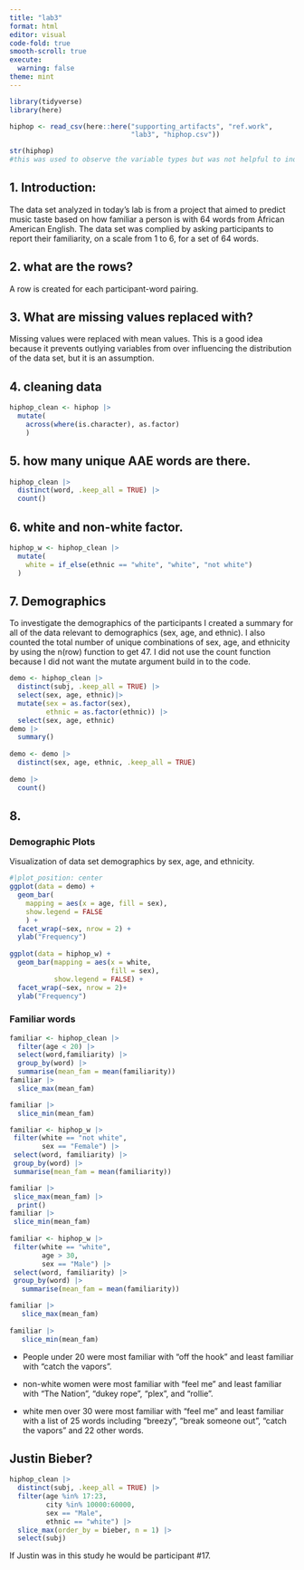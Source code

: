 ```yaml
---
title: "lab3"
format: html
editor: visual
code-fold: true
smooth-scroll: true
execute:
  warning: false
theme: mint
---
```


```r
library(tidyverse)
library(here)
```

```r
hiphop <- read_csv(here::here("supporting_artifacts", "ref.work",
                              "lab3", "hiphop.csv"))

```

```r
str(hiphop)
#this was used to observe the variable types but was not helpful to indlude in a report so include was set to false. 
```

## 1. Introduction:

The data set analyzed in today's lab is from a project that aimed to predict music taste based on how familiar a person is with 64 words from African American English. The data set was complied by asking participants to report their familiarity, on a scale from 1 to 6, for a set of 64 words.

## 2. what are the rows?

A row is created for each participant-word pairing.

## 3. What are missing values replaced with?

Missing values were replaced with mean values. This is a good idea because it prevents outlying variables from over influencing the distribution of the data set, but it is an assumption.

## 4. cleaning data

```r
hiphop_clean <- hiphop |> 
  mutate(
    across(where(is.character), as.factor)
    ) 
```

## 5. how many unique AAE words are there.

```r
hiphop_clean |> 
  distinct(word, .keep_all = TRUE) |> 
  count()
```

## 6. white and non-white factor.

```r
hiphop_w <- hiphop_clean |> 
  mutate(
    white = if_else(ethnic == "white", "white", "not white")
  )

```

## 7. Demographics

To investigate the demographics of the participants I created a summary for all of the data relevant to demographics (sex, age, and ethnic). I also counted the total number of unique combinations of sex, age, and ethnicity by using the n(row) function to get 47. I did not use the count function because I did not want the mutate argument build in to the code.

```r
demo <- hiphop_clean |> 
  distinct(subj, .keep_all = TRUE) |> 
  select(sex, age, ethnic)|> 
  mutate(sex = as.factor(sex),
         ethnic = as.factor(ethnic)) |> 
  select(sex, age, ethnic)
demo |> 
  summary()
 
demo <- demo |> 
  distinct(sex, age, ethnic, .keep_all = TRUE)
  
demo |> 
  count()
```

## 8.

### Demographic Plots

Visualization of data set demographics by sex, age, and ethnicity.

```r
#|plot_position: center
ggplot(data = demo) +
  geom_bar(
    mapping = aes(x = age, fill = sex),
    show.legend = FALSE
    ) +
  facet_wrap(~sex, nrow = 2) +
  ylab("Frequency")
            
ggplot(data = hiphop_w) +
  geom_bar(mapping = aes(x = white, 
                         fill = sex),
           show.legend = FALSE) +
  facet_wrap(~sex, nrow = 2)+
  ylab("Frequency")
```

### Familiar words

```r

familiar <- hiphop_clean |> 
  filter(age < 20) |> 
  select(word,familiarity) |> 
  group_by(word) |> 
  summarise(mean_fam = mean(familiarity))
familiar |> 
  slice_max(mean_fam)

familiar |> 
  slice_min(mean_fam)

familiar <- hiphop_w |> 
 filter(white == "not white",
        sex == "Female") |> 
 select(word, familiarity) |> 
 group_by(word) |> 
 summarise(mean_fam = mean(familiarity))

familiar |> 
 slice_max(mean_fam) |> 
  print()
familiar |> 
 slice_min(mean_fam)
 
familiar <- hiphop_w |> 
 filter(white == "white",
        age > 30,
        sex == "Male") |> 
 select(word, familiarity) |> 
 group_by(word) |> 
   summarise(mean_fam = mean(familiarity))

familiar |> 
   slice_max(mean_fam)
  
familiar |> 
   slice_min(mean_fam)
```

-   People under 20 were most familiar with "off the hook" and least familiar with "catch the vapors".

-   non-white women were most familiar with "feel me" and least familiar with "The Nation", "dukey rope", "plex", and "rollie".

-   white men over 30 were most familiar with "feel me" and least familiar with a list of 25 words including "breezy", "break someone out", "catch the vapors" and 22 other words.

## Justin Bieber?

```r
hiphop_clean |> 
  distinct(subj, .keep_all = TRUE) |> 
  filter(age %in% 17:23,
         city %in% 10000:60000,
         sex == "Male",
         ethnic == "white") |> 
  slice_max(order_by = bieber, n = 1) |> 
  select(subj)

```

If Justin was in this study he would be participant #17.
